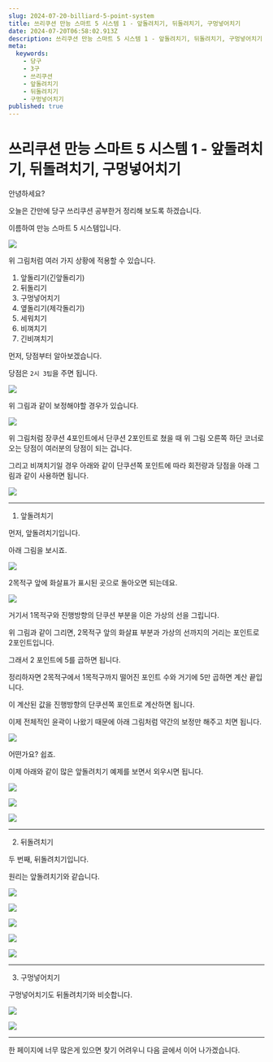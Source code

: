 ```yaml
---
slug: 2024-07-20-billiard-5-point-system
title: 쓰리쿠션 만능 스마트 5 시스템 1 - 앞돌려치기, 뒤돌려치기, 구멍넣어치기
date: 2024-07-20T06:58:02.913Z
description: 쓰리쿠션 만능 스마트 5 시스템 1 - 앞돌려치기, 뒤돌려치기, 구멍넣어치기
meta:
  keywords:
    - 당구
    - 3구
    - 쓰리쿠션
    - 앞돌려치기
    - 뒤돌려치기
    - 구멍넣어치기
published: true
---
```


# 쓰리쿠션 만능 스마트 5 시스템 1 - 앞돌려치기, 뒤돌려치기, 구멍넣어치기

안녕하세요?

오늘은 간만에 당구 쓰리쿠션 공부한거 정리해 보도록 하겠습니다.

이름하여 만능 스마트 5 시스템입니다.

![](https://blogger.googleusercontent.com/img/a/AVvXsEi_y7OaO_EMeJwpspb8NcDsnCz7OQAJAqG5F6gwR4mowu_rNh5aSiTXFMaO2X0-RvrtBIO4OHyzLEudv9yKpoRXaJOlEhVI6ZXhwAIT4DK3MEiS8yGjKZMrbtGY8k8ubJgY50a6xZS59bXXpR-nQtAHNbhXrJw-NKSV1HVvmI-7APOylHPG6WqakXbBWSA)

위 그림처럼 여러 가지 상황에 적용할 수 있습니다.

1. 앞돌리기(긴앞돌리기)
2. 뒤돌리기
3. 구멍넣어치기
4. 옆돌리기(제각돌리기)
5. 세워치기
6. 비껴치기
7. 긴비껴치기

먼저, 당점부터 알아보겠습니다.

당점은 `2시 3팁`을 주면 됩니다.

![](https://blogger.googleusercontent.com/img/a/AVvXsEjtpyqKsEgWhnrzzc0Ifx9RWizSzpoLcyBs4yiThjUuEbzBW_otjt6UogxWiF--EAehjU60F23g4a0gbqO4UF_zIZxKTVquoHglM07pp-rDU7FjJpO-Qs-gh3JzM_YFF-qfihNClsy6M-baxnK3Fvz0WEdCAVfx-YmBWgv9kXjVmz8YUFm8_wUtCRzSsZo)

위 그림과 같이 보정해야할 경우가 있습니다.

![](https://blogger.googleusercontent.com/img/a/AVvXsEijNF9-mUwk2mRHiNeqin0WAHeJCHpO-hQEiL_OSoPJNHz_4p0xwVYJOuN7BCn_vnwbxnJ7Y4jVZBANhDUGdondlqbZrmNSjHvIOtPstqqIt0ybZ6bdzZebQNHylKN4OIG8zJ5n8iMnQ8e38cFQK8aup5vOlVMJZJLuoYs7iFt1d3JWYGrOw6-8OmQlC1o)

위 그림처럼 장쿠션 4포인트에서 단쿠션 2포인트로 쳤을 때 위 그림 오른쪽 하단 코너로 오는 당점이 여러분의 당점이 되는 겁니다.

그리고 비껴치기일 경우 아래와 같이 단쿠션쪽 포인트에 따라 회전량과 당점을 아래 그림과 같이 사용하면 됩니다.

![](https://blogger.googleusercontent.com/img/a/AVvXsEj3wq0PkeXIVeJtfIe3si3jSXE3UoT2N7Kzq2vUd8TfypHTkBA-XWVwE3L1s_XbLCvqDnXhCUlM1TiUJLy3Ku3LKllxEMnm7S3LhAlxcPt0eaikxtoIGcLv8yx95szJDzXUwYp6jjgBN1h8iLsRxaUTS2qr_z6fBRSqmrdFoe6oxep370FyeEs_zs8tXSY)

---

1. 앞돌려치기

먼저, 앞돌려치기입니다.

아래 그림을 보시죠.

![](https://blogger.googleusercontent.com/img/a/AVvXsEi5KpkX8KiAVlG0yOI3GcgbMJq44wL2pXZicfzkdvo1TuKCd3VvH8PqUACxzh9EeEXvh0bHbPGTrzqiuCPLb8ULes-ZaMIN_k2zXOtqNeno1sCqyum-NBKlR6OrwmosfBxWR9anaVyjxHkXH-oAEi3H_lLoVnwF2m_J7hyXQDan-NQdnmoEVpM-ZSWTBpY)

2목적구 앞에 화살표가 표시된 곳으로 돌아오면 되는데요.

![](https://blogger.googleusercontent.com/img/a/AVvXsEhhaJ37jJ9i942m3t9nhMjbKapKP1_p4k7bVtf9F6csjvqg20ZCoydr3oF8ffzugPIXZaimzuL7Mazehhy8w5mxwxkQPUERgKYzmxEyS9T6QnKHYyrs9QjepGbQKw2ok1aFzCmG_YaulvRfCfHt_r_v5tp7M3JGxgQc-ZZDiP9BjTRSMJbjEnOHArTeanw)

거기서 1목적구와 진행방향의 단쿠션 부분을 이은 가상의 선을 그립니다.

위 그림과 같이 그리면, 2목적구 앞의 화살표 부분과 가상의 선까지의 거리는 포인트로 2포인트입니다.

그래서 2 포인트에 5를 곱하면 됩니다.

정리하자면 2목적구에서 1목적구까지 떨어진 포인트 수와 거기에 5만 곱하면 계산 끝입니다.

이 계산된 값을 진행방향의 단쿠션쪽 포인트로 계산하면 됩니다.

이제 전체적인 윤곽이 나왔기 때문에 아래 그림처럼 약간의 보정만 해주고 치면 됩니다.

![](https://blogger.googleusercontent.com/img/a/AVvXsEhmGumNtG_Gnk11JX_s4S55ltUGm-GukGaW55HJ_9aVkfmqmg24kqBgPA287eB-uM-twzT5cNFMLp4n9Qz9kpX_mrjlpGUJSZWxCAq4YcYFSkzJjl3AwFkLUSeZ6_VWAaPo0TK7ttF05Ckdp1-AYgOEYzXpvhfe51zxhhmH0D8-LuaH4Q_MLHASThUP-vI)

어떤가요? 쉽죠.

이제 아래와 같이 많은 앞돌려치기 예제를 보면서 외우시면 됩니다.

![](https://blogger.googleusercontent.com/img/a/AVvXsEhtyR27IjkSWGN2Xy-ktTg4x_PKDKXM08QNRC8jbCkVkSWrnPkWx49-QxtDJG04L2blGqV1OBVgrPMAz8nbKEtHy0-wprSeI5OlWWgwQpzDyTl_eCp3ohNUBWhGlWRyrkimA-sFGrmnPvBIHokSbdkb-2BI4o4TFV4y3sVIrB_FnLS0VcJtV8qJ7JoMosw)

![](https://blogger.googleusercontent.com/img/a/AVvXsEh7oy8SprzM90TotaUqPYQOOncaoRHX_2nj1u3G95WsXoQWGyQJXVT7SGW3C05sQSQ9PDZdTSnU-IAKw_NUHvR3IWiRZVVZfrA0VVZ8H6dlzAesRm171-El_HIkDNBSZm3ijMy-a6Gfylec0m-S3AdzSjKnocbtPmMI8FlnPNntCPPUpRzaszClHdayJew)

![](https://blogger.googleusercontent.com/img/a/AVvXsEhOOpbXnwxBAugKI804eryX151SH4MEspEfLvl_ekhbR-oThjYEYuCLoHrMhqAduE6-hlkMm-Nww1j1wYHRkIEGDXjqJgkEBUKO1jsxLYMNeaM_cnOk-AkNpe-uobxBfK-Yxgve1-b9N6ug91jOJPqvA7xGWzRcxuT-LOWRDCKsnsbfWZuUmEz8QSptfxQ)

---

2. 뒤돌려치기

두 번째, 뒤돌려치기입니다.

원리는 앞돌려치기와 같습니다.

![](https://blogger.googleusercontent.com/img/a/AVvXsEgPePyb_pM2ZwolyH14ztP3S5A5nPKZZL8RCh1k6HJzPBR-MwltllbtZZQYeS7U7u5cB_IsWg7_X6-4noywUfNG3xt74JRkg3MguAZ4rIkzN9gT2k895lGX6vfCErtOiCWBh-2FbzSYuyyEQjHXDyiwivC6ip5SQKusADceyDGebLnP0AQnAxkQhJ1FXYk)

![](https://blogger.googleusercontent.com/img/a/AVvXsEjlJvfwJJd5jak7IhycWhrpKh17N570kmh33HC1zTMlQ8Du9c7ySYWsHx0oUrVxjaXRXQZlx1h-hLpCcK8Tz2Dhj39R1WTSq_iN-XwqNAdzX24N_jj_Z8IcpG954IzLFPejXQpgJlBriORe76s9KTAsGVBZLw9GBOlR-PnaoguLL1Ony9fgy1UjrsTs4ms)

![](https://blogger.googleusercontent.com/img/a/AVvXsEhJ_HVYgzLimJu3qGu8MlEa6mW37C4yzeEzvTI9a9TncZQg5yZBC-soqHHTW-SeN3S4gsFkJ9NdYadWBdsjtYtGrOeaLRNMbieCFkTPYDWMPImXQ_jELtmwxTXSN7oqvmxLsaU_3vlMS2zkjxKsMMEQrVZAv7QIxnuLF7PQYjMLZu_s9t6A63MXA2ZOEKc)

![](https://blogger.googleusercontent.com/img/a/AVvXsEgKEiqs-lVS0bb6W2gCM93HmeFa23FF2dInm4CaLh9iy-PqGUbbx3C-PAMxKnDi5MIUlAOs3SiLEGpbokeTWd71aQV52p-9_njMb-Wi72jqZrIawc5--81gndRKdnLxchsSTJxDc8_oMf49eZkIDyirGu330ypOf3Rer-soyr1eXAbGwDa2MJPZWs0vCoE)

![](https://blogger.googleusercontent.com/img/a/AVvXsEise8iStgvukgQeIFPwvdhLwmkKtil_7YAVpxQrOVWUIHEpR6exp4CFNmATjMS2G8YbXlLYMfrnmJaiGP-qVBqjeg_e-xm_zbLYSmCLsuhoyW-GbEPlihrO5elotJ0O2rHZaZW-GSTpz8gXhPMuwid0djDgeuI8ug9t7xP5PwrlCiyyGpVa9l8hAjjbnzA)

---

3. 구멍넣어치기

구멍넣어치기도 뒤돌려치기와 비슷합니다.

![](https://blogger.googleusercontent.com/img/a/AVvXsEi9yN-DPblPR-CK3SsB6OZFOdxwIlEN-XiIwP3z27L_kP_uKFIpvTvdcoDgGu8td3lDAo81Z_pE_xHHpio2W7WvZR0E4rk_2z4PMhkP8yinxiIqsHV5hqUsSlLhD62SUhkDC8SGOyifTwymTX0NlxktEl7YwdykniyqzhO3UhPf2dTEdrD44Odi8K6aFhE)

![](https://blogger.googleusercontent.com/img/a/AVvXsEgte_8FJWOJT83jrtM9rEb5t_q2GVTWr8KFOG6q435P5BAi6b9BbmxvZeLolG_C1j6M8Nd25J_mndhguS_hbsNiVJlKt6SSNC5IICeLzrAIHgeBlYm-DNra_sUtYdyHA9LxPqPZ-10FoM02BJfZ-dgRf_aHtRmSHRZmnhCPQvdwBGi2YFfHDeU9-HxHrx4)

---

한 페이지에 너무 많은게 있으면 찾기 어려우니 다음 글에서 이어 나가겠습니다.
